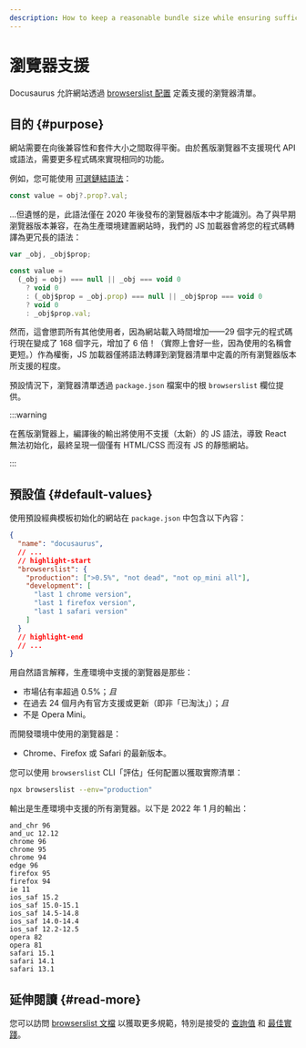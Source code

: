 ```yaml
---
description: How to keep a reasonable bundle size while ensuring sufficient browser support.
---
```


# 瀏覽器支援

Docusaurus 允許網站透過 [browserslist 配置](https://github.com/browserslist/browserslist) 定義支援的瀏覽器清單。

## 目的 {#purpose}

網站需要在向後兼容性和套件大小之間取得平衡。由於舊版瀏覽器不支援現代 API 或語法，需要更多程式碼來實現相同的功能。

例如，您可能使用 [可選鏈結語法](https://developer.mozilla.org/en-US/docs/Web/JavaScript/Reference/Operators/Optional_chaining)：

```js
const value = obj?.prop?.val;
```

...但遺憾的是，此語法僅在 2020 年後發布的瀏覽器版本中才能識別。為了與早期瀏覽器版本兼容，在為生產環境建置網站時，我們的 JS 加載器會將您的程式碼轉譯為更冗長的語法：

```js
var _obj, _obj$prop;

const value =
  (_obj = obj) === null || _obj === void 0
    ? void 0
    : (_obj$prop = _obj.prop) === null || _obj$prop === void 0
    ? void 0
    : _obj$prop.val;
```

然而，這會懲罰所有其他使用者，因為網站載入時間增加——29 個字元的程式碼行現在變成了 168 個字元，增加了 6 倍！（實際上會好一些，因為使用的名稱會更短。）作為權衡，JS 加載器僅將語法轉譯到瀏覽器清單中定義的所有瀏覽器版本所支援的程度。

預設情況下，瀏覽器清單透過 `package.json` 檔案中的根 `browserslist` 欄位提供。

:::warning

在舊版瀏覽器上，編譯後的輸出將使用不支援（太新）的 JS 語法，導致 React 無法初始化，最終呈現一個僅有 HTML/CSS 而沒有 JS 的靜態網站。

:::

## 預設值 {#default-values}

使用預設經典模板初始化的網站在 `package.json` 中包含以下內容：

```json title="package.json"
{
  "name": "docusaurus",
  // ...
  // highlight-start
  "browserslist": {
    "production": [">0.5%", "not dead", "not op_mini all"],
    "development": [
      "last 1 chrome version",
      "last 1 firefox version",
      "last 1 safari version"
    ]
  }
  // highlight-end
  // ...
}
```

用自然語言解釋，生產環境中支援的瀏覽器是那些：

- 市場佔有率超過 0.5%；_且_
- 在過去 24 個月內有官方支援或更新（即非「已淘汰」）；_且_
- 不是 Opera Mini。

而開發環境中使用的瀏覽器是：

- Chrome、Firefox 或 Safari 的最新版本。

您可以使用 `browserslist` CLI「評估」任何配置以獲取實際清單：

```bash
npx browserslist --env="production"
```

輸出是生產環境中支援的所有瀏覽器。以下是 2022 年 1 月的輸出：

```text
and_chr 96
and_uc 12.12
chrome 96
chrome 95
chrome 94
edge 96
firefox 95
firefox 94
ie 11
ios_saf 15.2
ios_saf 15.0-15.1
ios_saf 14.5-14.8
ios_saf 14.0-14.4
ios_saf 12.2-12.5
opera 82
opera 81
safari 15.1
safari 14.1
safari 13.1
```

## 延伸閱讀 {#read-more}

您可以訪問 [browserslist 文檔](https://github.com/browserslist/browserslist/blob/main/README.md) 以獲取更多規範，特別是接受的 [查詢值](https://github.com/browserslist/browserslist/blob/main/README.md#queries) 和 [最佳實踐](https://github.com/browserslist/browserslist/blob/main/README.md#best-practices)。